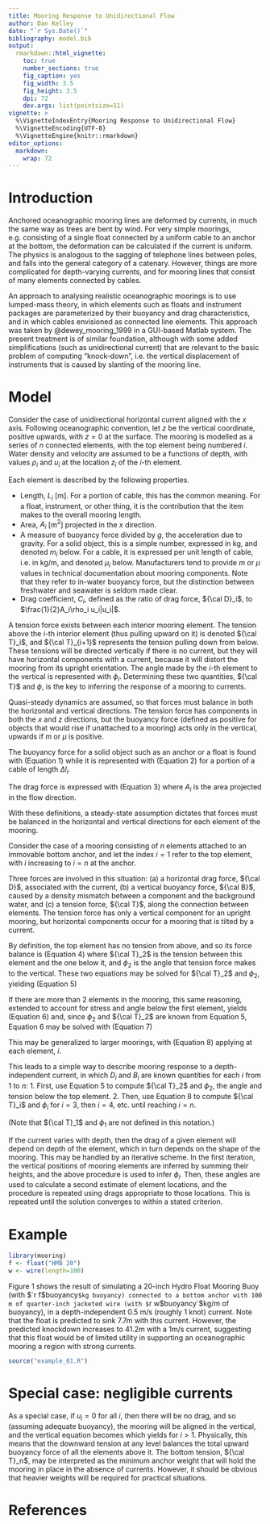 ```yaml
---
title: Mooring Response to Unidirectional Flow
author: Dan Kelley
date: "`r Sys.Date()`"
bibliography: model.bib
output:
  rmarkdown::html_vignette:
    toc: true
    number_sections: true
    fig_caption: yes
    fig_width: 3.5
    fig_height: 3.5
    dpi: 72
    dev.args: list(pointsize=11)
vignette: >
  %\VignetteIndexEntry{Mooring Response to Unidirectional Flow}
  %\VignetteEncoding{UTF-8}
  %\VignetteEngine{knitr::rmarkdown}
editor_options:
  markdown:
    wrap: 72
---
```

\newcommand{\D}{{\cal D}}
\newcommand{\B}{{\cal B}}
\newcommand{\T}{{\cal T}}
\newcommand{\Eq}{Equation}

# Introduction

Anchored oceanographic mooring lines are deformed by currents, in much the same
way as trees are bent by wind.  For very simple moorings, e.g. consisting of a
single float connected by a uniform cable to an anchor at the bottom, the
deformation can be calculated if the current is uniform.  The physics is
analogous to the sagging of telephone lines between poles, and falls into the
general category of a catenary.  However, things are more complicated for
depth-varying currents, and for mooring lines that consist of many elements
connected by cables.

An approach to analysing realistic oceanographic moorings is to use lumped-mass
theory, in which elements such as floats and instrument packages are
parameterized by their buoyancy and drag characteristics, and in which cables
envisioned as connected line elements.  This approach was taken by
@dewey_mooring_1999 in a GUI-based Matlab system.  The present treatment is of
similar foundation, although with some added simplifications (such as
unidirectional current) that are relevant to the basic problem of computing
"knock-down", i.e. the vertical displacement of instruments that is caused
by slanting of the mooring line.

# Model

Consider the case of unidirectional horizontal current aligned with the $x$
axis. Following oceanographic convention, let $z$ be the vertical coordinate,
positive upwards, with $z=0$ at the surface.  The mooring is modelled as a
series of $n$ connected elements, with the top element being numbered $i$.
Water density and velocity are assumed to be a functions of depth, with values
$\rho_i$ and $u_i$ at the location $z_i$ of the $i$-th element.

Each element is described by the following properties.

* Length, $L_i$ [m].  For a portion of cable, this has the common meaning.  For
  a float, instrument, or other thing, it is the contribution that the item
  makes to the overall mooring length.
* Area, $A_i$ [m$^2$] projected in the $x$ direction.
* A measure of buoyancy force divided by $g$, the acceleration due to gravity.
  For a solid object, this is a simple number, expressed in kg, and denoted
  $m_i$ below. For a cable, it is expressed per unit length of cable, i.e. in
  kg/m, and denoted $\mu_i$ below.  Manufacturers tend to provide $m$ or $\mu$
  values in technical documentation about mooring components. Note that they
  refer to in-water buoyancy force, but the distinction between freshwater
  and seawater is seldom made clear.
* Drag coefficient, $C_i$, defined as the ratio of drag force, $\D_i$, to
  $\frac{1}{2}A_i\rho_i u_i|u_i|$.

A tension force exists between each interior mooring element.  The tension
above the $i$-th interior element (thus pulling upward on it) is denoted
$\T_i$, and $\T_{i+1}$ represents the tension pulling down from below.  These
tensions will be directed vertically if there is no current, but they will have
horizontal components with a current, because it will distort the mooring from
its upright orientation.  The angle made by the $i$-th element to the vertical
is represented with $\phi_i$.  Determining these two quantities, $\T$ and
$\phi$, is the key to inferring the response of a mooring to currents.

Quasi-steady dynamics are assumed, so that forces must balance in both the
horizontal and vertical directions. The tension force has components in both
the $x$ and $z$ directions, but the buoyancy force (defined as positive for
objects that would rise if unattached to a mooring) acts only in the vertical,
upwards if $m$ or $\mu$ is positive.

The buoyancy force for a solid object such as an anchor or a float is found
with (Equation 1)
\begin{equation}
\B_i = -g m_i
\end{equation}
while it is represented with (Equation 2)
\begin{equation}
\B_i = -g \mu_i \Delta l_i
\end{equation}
for a portion of a cable of length $\Delta l_i$.

The drag force is expressed with (Equation 3)
\begin{equation}
\D_i = \frac{1}{2} A_i C_i \rho_i u_i |u_i|
\end{equation}
where $A_i$ is the area projected in the flow direction.

With these definitions, a steady-state assumption dictates that forces must be
balanced in the horizontal and vertical directions for each element of the
mooring.

Consider the case of a mooring consisting of $n$ elements attached to an
immovable bottom anchor, and let the index $i=1$ refer to the top element, with
$i$ increasing to $i=n$ at the anchor.

Three forces are involved in this situation: (a) a horizontal drag force, $\D$,
associated with the current, (b) a vertical buoyancy force, $\B$, caused by a
density mismatch between a component and the background water, and (c) a
tension force, $\T$, along the connection between elements.  The tension force
has only a vertical component for an upright mooring, but horizontal components
occur for a mooring that is tilted by a current.

By definition, the top element has no tension from above, and so its force
balance is (Equation 4)
\begin{equation}
\begin{split}
\D_1 &= \T_2 \sin\phi_2\cr
\B_1 &= \T_2 \cos\phi_2
\end{split}
\end{equation}
where $\T_2$ is the tension between this element and the one below it, and
$\phi_2$ is the angle that tension force makes to the vertical.  These two
equations may be solved for $\T_2$ and $\phi_2$, yielding (Equation 5)
\begin{equation}
\begin{split}
\T_2 &= \sqrt{\D_1^2 + \B_1^2}\cr
\phi_2 &= \tan^{-1}\frac{\D_1}{\B_1}
\end{split}
\end{equation}

If there are more than 2 elements in the mooring, this same reasoning, extended
to account for stress and angle below the first element, yields (Equation 6)
\begin{equation}
\begin{split}
\D_2 + \T_2 \sin\phi_2 &= \T_3 \sin\phi_3\cr
\B_2 + \T_2 \cos\phi_2 &= \T_3 \cos\phi_3
\end{split}
\end{equation}
and, since $\phi_2$ and $\T_2$ are known from Equation 5, Equation 6 may be solved
with (Equation 7)
\begin{equation}
\begin{split}
\T_3 &= \sqrt{(\D_2+\T_2\sin\phi_2)^2 + (\B_2+\T_2\cos\phi_2)^2}\cr
\phi_3 &= \tan^{-1}\frac{\D_2+\T_2\sin\phi_2}{\B_2+\T_2\cos\phi_2}
\end{split}
\end{equation}

This may be generalized to larger moorings, with (Equation 8)
\begin{equation}
\begin{split}
\T_i &= \sqrt{(\D_{i-1}+\T_{i-1}\sin\phi_{i-1})^2+(\B_{i-1}+\T_{i-1}\cos\phi_{i-1})^2}\cr
\phi_i &= \tan^{-1}\frac{\D_{i-1}+\T_{i-1}\sin\phi_{i-1}}{\B_{i-1}+\T_{i-1}\cos\phi_{i-1}}
\end{split}
\end{equation}
applying at each element, $i$.

This leads to a simple way to describe mooring response to a depth-independent
current, in which $D_i$ and $B_i$ are known quantities for each $i$ from 1 to
$n$:
1. First, use Equation 5 to compute $\T_2$ and $\phi_2$, the angle and tension below
   the top element.
2. Then, use Equation 8 to compute $\T_i$ and $\phi_i$ for $i=3$, then $i=4$, etc.
   until reaching $i=n$.

(Note that $\T_1$ and $\phi_1$ are not defined in this notation.)

If the current varies with depth, then the drag of a given element will depend
on depth of the element, which in turn depends on the shape of the mooring.
This may be handled by an iterative scheme.  In the first iteration, the
vertical positions of mooring elements are inferred by summing their heights,
and the above procedure is used to infer $\phi_i$. Then, these angles are used
to calculate a second estimate of element locations, and the procedure is
repeated using drags appropriate to those locations.  This is repeated until
the solution converges to within a stated criterion.

# Example

```r
library(mooring)
f <- float("HMB 20")
w <- wire(length=100)
```


Figure 1 shows the result of simulating a 20-inch Hydro Float Mooring Buoy
(with $`r f$buoyancy`$kg buoyancy) connected to a bottom anchor with 100 m
of quarter-inch jacketed wire (with $`r w$buoyancy`$kg/m of buoyancy), in
a depth-independent 0.5 m/s (roughly 1 knot) current.  Note that the float is
predicted to sink $7.7$m with this current.  However, the predicted knockdown
increases to $41.2$m with a $1$m/s current, suggesting that this float would be
of limited utility in supporting an oceanographic mooring a region with strong
currents.

```r
source("example_01.R")
```


# Special case: negligible currents

As a special case, if $u_i=0$ for all $i$, then there will be no drag, and so
(assuming adequate buoyancy), the mooring will be aligned in the vertical, and
the vertical equation becomes
\begin{equation}
\T_{i+1} = \T_i + \B_i
\end{equation}
which yields
\begin{equation}
\T_i = \sum_{1}^{i-1} \B_j
\end{equation}
for $i>1$.  Physically, this means that the downward tension at any level
balances the total upward buoyancy force of all the elements above it. The
bottom tension, $\T_n$, may be interpreted as the minimum anchor weight that
will hold the mooring in place in the absence of currents. However, it should
be obvious that heavier weights will be required for practical situations.

# References


